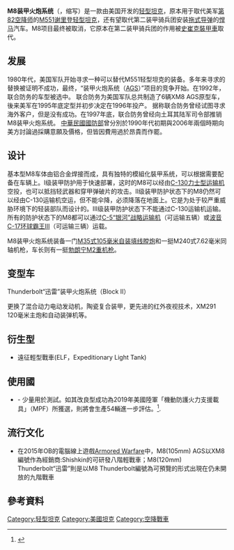 {{AFV | 名稱=M8 裝甲火炮系統 [[File:Flag_of_USA.svg|30px]]<br/>M8 Armored Gun System
|圖片=[[File:M8-Ridgeway-AGS.gif|300px]]
|照片說明=装备105毫米火炮的M8装甲火炮系统
|類型=[[輕型坦克|輕型坦克]]
|產地={{USA}}
|重量=19.25噸（I級防護）<br/>22.25噸（II級防護）<br/>24.75噸（III級防護）
|長度=8.9米
|寬度=2.69米
|高度=2.55米
|乘員=3（車長、炮手、駕駛員）
|裝甲=焊接[[鋁合金|鋁合金]]
|主要=[[L7線膛炮|XM35 105毫米線膛炮]]（備彈30發）
|次要=7.62毫米[[同軸機槍|同軸機槍]]（備彈4500發）<br/>[[白朗寧|白朗寧]]M2 12.7毫米[[重機槍|重機槍]]
|引擎={{link-en|底特律柴油机公司|Detroit Diesel|DDC}} 6V 92TIA
|馬力/重量=29.1馬力/噸
|懸掛=液壓
|平地速度=平地：72千米/時<br/>越野：48千米/時
|設計={{link-en|联合防务公司|United Defense|联合防务公司}}
|代號=M8
|行動=451千米
|is_vehicle=yes}}

'''M8装甲火炮系统'''（{{lang-en|'''M8 Armored Gun System'''}}，缩写{{lang|en|'''M8 AGS'''}}）是一款由美国{{link-en|联合防务公司|United Defense|联合防务公司}}开发的[[輕型戰車|轻型坦克]]，原本用于取代美军[[第82空降师|第82空降师]]的[[M551谢里登轻型坦克|M551谢里登轻型坦克]]，还有望取代第二装甲骑兵团安装[[拖式导弹|拖式导弹]]的[[悍馬_(軍用汽車)|悍马]]汽车。M8项目最终被取消，它原本在第二装甲骑兵团的作用被[[史崔克装甲车|史崔克裝甲車]]取代。

== 发展 ==
1980年代，美国军队开始寻求一种可以替代M551轻型坦克的装备。多年来寻求的替换被证明不成功，最终，“装甲火炮系统（[[AGS|AGS]]）”项目的竞争开始。在1992年，联合防务的车型被选中。
联合防务为美国军队总共制造了6辆XM8 AGS原型车，後来美军在1995年底定型并初步决定在1996年投产。
据称联合防务曾经试图寻求海外客户，但是没有成功。在1997年底，联合防务曾经向土耳其陆军司令部推销M8装甲火炮系统。
[[中華民國國防部|中華民國國防部]]曾分別於1990年代初期與2006年兩個時期向美方討論過採購意願及價格，但皆因費用過於昂貴而作罷。

== 设计 ==
基本型M8车体由铝合金焊接而成，具有独特的模組化裝甲系统，可以根据需要配备在车辆上。I级装甲防护用于快速部署，这时的M8可以经由[[C-130运输机|C-130力士型运输机]]空投，也可以抵挡轻武器和穿甲弹破片的攻击。II级装甲防护状态下的M8仍然可以经由C-130运输机空运，但不能伞降，必须降落在地面上。它是为处于较严重威胁环境下的轻装部队而设计的。III级装甲防护状态下不能通过C-130运输机运输。所有的防护状态下的M8都可以通过[[C-5运输机|C-5“银河”战略运输机]]（可运输五辆）或[[波音C-17环球霸王III|波音C-17环球霸王III]]（可运输三辆）运载。

M8装甲火炮系统装备一门[[L7線膛炮|M35式105毫米自装填线膛炮]]和一挺M240式7.62毫米同轴机枪，车长则有一挺[[勃朗宁M2重机枪|勃朗宁M2重机枪]]。

== 变型车 ==
;Thunderbolt“迅雷”装甲火炮系统（Block II）

更换了混合动力电动发动机，陶瓷复合装甲，更先进的红外夜视技术，XM291 120毫米主炮和自动装弹机等。

== 衍生型 ==
* 遠征輕型戰車(ELF，Expeditionary Light Tank)
== 使用國 ==
* {{USA}}- 少量用於測試。如其改良型成功為2019年美國陸軍「機動防護火力支援載具」（MPF）所獲選，則將會生產54輛進一步評估。<ref>{{cite web|url=https://www.defensenews.com/land/2017/11/22/armys-new-light-tank-competition-kicks-off/|title=Army’s new light tank competition kicks off|first=Jen|last=Judson|date=27 November 2017|website=defensenews.com|accessdate=18 April 2018}}</ref>.

== 流行文化 ==
* 在2015年OB的電腦線上遊戲[[Armored_Warfare|Armored Warfare]]中，M8(105mm) AGS以XM8編號作為經銷商:Shishkin的可研發八階輕戰車；M8(120mm) Thunderbolt“迅雷”則是以M8 Thunderbolt編號為可預覽的形式出現在仍未開放的九階戰車

== 參考資料 ==
{{reflist}}

{{美國二戰後裝甲戰鬥車輛}}

[[Category:轻型坦克|Category:轻型坦克]]
[[Category:美國坦克|Category:美國坦克]]
[[Category:空降戰車|Category:空降戰車]]